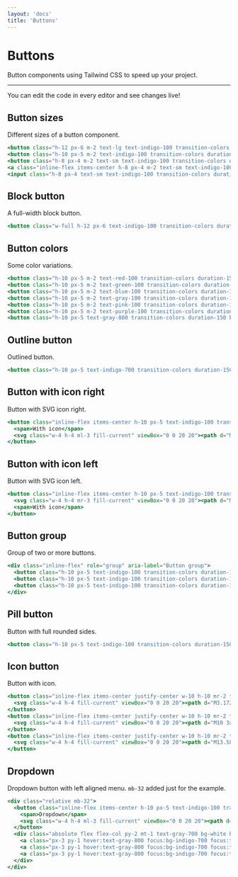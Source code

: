 ```yaml
---
layout: 'docs'
title: 'Buttons'
---
```


# Buttons

Button components using Tailwind CSS to speed up your project.

---

You can edit the code in every editor and see changes live!

## Button sizes

Different sizes of a button component.

```jsx live
<button class="h-12 px-6 m-2 text-lg text-indigo-100 transition-colors duration-150 bg-indigo-700 rounded-lg focus:shadow-outline hover:bg-indigo-800">Large</button>
<button class="h-10 px-5 m-2 text-indigo-100 transition-colors duration-150 bg-indigo-700 rounded-lg focus:shadow-outline hover:bg-indigo-800">Regular</button>
<button class="h-8 px-4 m-2 text-sm text-indigo-100 transition-colors duration-150 bg-indigo-700 rounded-lg focus:shadow-outline hover:bg-indigo-800">Small</button>
<a class="inline-flex items-center h-8 px-4 m-2 text-sm text-indigo-100 transition-colors duration-150 bg-indigo-700 rounded-lg focus:shadow-outline hover:bg-indigo-800" href="#">Link</a>
<input class="h-8 px-4 text-sm text-indigo-100 transition-colors duration-150 bg-indigo-700 rounded-lg cursor-pointer focus:shadow-outline hover:bg-indigo-800" type="submit" value="Input" />
```

## Block button

A full-width block button.

```jsx live
<button class="w-full h-12 px-6 text-indigo-100 transition-colors duration-150 bg-indigo-700 rounded-lg focus:shadow-outline hover:bg-indigo-800">Large block button</button>
```

## Button colors

Some color variations.

```jsx live
<button class="h-10 px-5 m-2 text-red-100 transition-colors duration-150 bg-red-700 rounded-lg focus:shadow-outline hover:bg-red-800">Danger</button>
<button class="h-10 px-5 m-2 text-green-100 transition-colors duration-150 bg-green-700 rounded-lg focus:shadow-outline hover:bg-green-800">Success</button>
<button class="h-10 px-5 m-2 text-blue-100 transition-colors duration-150 bg-blue-600 rounded-lg focus:shadow-outline hover:bg-blue-700">Info</button>
<button class="h-10 px-5 m-2 text-gray-100 transition-colors duration-150 bg-gray-700 rounded-lg focus:shadow-outline hover:bg-gray-800">Secondary</button>
<button class="h-10 px-5 m-2 text-pink-100 transition-colors duration-150 bg-pink-600 rounded-lg focus:shadow-outline hover:bg-pink-700">Pink</button>
<button class="h-10 px-5 m-2 text-purple-100 transition-colors duration-150 bg-purple-600 rounded-lg focus:shadow-outline hover:bg-purple-700">Purple</button>
<button class="h-10 px-5 text-gray-800 transition-colors duration-150 bg-white rounded-lg focus:shadow-outline hover:bg-gray-200">White</button>
```

## Outline button

Outlined button.

```jsx live
<button class="h-10 px-5 text-indigo-700 transition-colors duration-150 border border-indigo-500 rounded-lg focus:shadow-outline hover:bg-indigo-500 hover:text-indigo-100">Outline</button>
```

## Button with icon right

Button with SVG icon right.

```jsx live
<button class="inline-flex items-center h-10 px-5 text-indigo-100 transition-colors duration-150 bg-indigo-700 rounded-lg focus:shadow-outline hover:bg-indigo-800">
  <span>With icon</span>
  <svg class="w-4 h-4 ml-3 fill-current" viewBox="0 0 20 20"><path d="M3.172 5.172a4 4 0 015.656 0L10 6.343l1.172-1.171a4 4 0 115.656 5.656L10 17.657l-6.828-6.829a4 4 0 010-5.656z" clip-rule="evenodd" fill-rule="evenodd"></path></svg>
</button>
```

## Button with icon left

Button with SVG icon left.

```jsx live
<button class="inline-flex items-center h-10 px-5 text-indigo-100 transition-colors duration-150 bg-indigo-700 rounded-lg focus:shadow-outline hover:bg-indigo-800">
  <svg class="w-4 h-4 mr-3 fill-current" viewBox="0 0 20 20"><path d="M3.172 5.172a4 4 0 015.656 0L10 6.343l1.172-1.171a4 4 0 115.656 5.656L10 17.657l-6.828-6.829a4 4 0 010-5.656z" clip-rule="evenodd" fill-rule="evenodd"></path></svg>
  <span>With icon</span>
</button>
```

## Button group

Group of two or more buttons.

```jsx live
<div class="inline-flex" role="group" aria-label="Button group">
  <button class="h-10 px-5 text-indigo-100 transition-colors duration-150 bg-indigo-700 rounded-l-lg focus:shadow-outline hover:bg-indigo-800">Left</button>
  <button class="h-10 px-5 text-indigo-100 transition-colors duration-150 bg-indigo-700 focus:shadow-outline hover:bg-indigo-800">Middle</button>
  <button class="h-10 px-5 text-indigo-100 transition-colors duration-150 bg-indigo-700 rounded-r-lg focus:shadow-outline hover:bg-indigo-800">Right</button>
</div>
```

## Pill button

Button with full rounded sides.

```jsx live
<button class="h-10 px-5 text-indigo-100 transition-colors duration-150 bg-indigo-700 rounded-full focus:shadow-outline hover:bg-indigo-800">Pill button</button>
```

## Icon button

Button with icon.

```jsx live
<button class="inline-flex items-center justify-center w-10 h-10 mr-2 text-indigo-100 transition-colors duration-150 bg-indigo-700 rounded-full focus:shadow-outline hover:bg-indigo-800">
  <svg class="w-4 h-4 fill-current" viewBox="0 0 20 20"><path d="M3.172 5.172a4 4 0 015.656 0L10 6.343l1.172-1.171a4 4 0 115.656 5.656L10 17.657l-6.828-6.829a4 4 0 010-5.656z" clip-rule="evenodd" fill-rule="evenodd"></path></svg>
</button>
<button class="inline-flex items-center justify-center w-10 h-10 mr-2 text-indigo-100 transition-colors duration-150 bg-indigo-700 rounded-lg focus:shadow-outline hover:bg-indigo-800">
  <svg class="w-4 h-4 fill-current" viewBox="0 0 20 20"><path d="M10 3a1 1 0 011 1v5h5a1 1 0 110 2h-5v5a1 1 0 11-2 0v-5H4a1 1 0 110-2h5V4a1 1 0 011-1z" clip-rule="evenodd" fill-rule="evenodd"></path></svg>
</button>
<button class="inline-flex items-center justify-center w-10 h-10 mr-2 text-gray-700 transition-colors duration-150 bg-white rounded-full focus:shadow-outline hover:bg-gray-200">
  <svg class="w-4 h-4 fill-current" viewBox="0 0 20 20"><path d="M13.586 3.586a2 2 0 112.828 2.828l-.793.793-2.828-2.828.793-.793zM11.379 5.793L3 14.172V17h2.828l8.38-8.379-2.83-2.828z"></path></svg>
</button>
```

## Dropdown

Dropdown button with left aligned menu. `mb-32` added just for the example.

```jsx live
<div class="relative mb-32">
  <button class="inline-flex items-center h-10 px-5 text-indigo-100 transition-colors duration-150 bg-indigo-700 rounded-lg focus:shadow-outline hover:bg-indigo-800">
    <span>Dropdown</span>
    <svg class="w-4 h-4 ml-3 fill-current" viewBox="0 0 20 20"><path d="M5.293 7.293a1 1 0 011.414 0L10 10.586l3.293-3.293a1 1 0 111.414 1.414l-4 4a1 1 0 01-1.414 0l-4-4a1 1 0 010-1.414z" clip-rule="evenodd" fill-rule="evenodd"></path></svg>
  </button>
  <div class="absolute flex flex-col py-2 mt-1 text-gray-700 bg-white border rounded-lg">
    <a class="px-3 py-1 hover:text-gray-800 focus:bg-indigo-700 focus:text-white" href="#">One item</a>
    <a class="px-3 py-1 hover:text-gray-800 focus:bg-indigo-700 focus:text-white" href="#">Another longer item</a>
    <a class="px-3 py-1 hover:text-gray-800 focus:bg-indigo-700 focus:text-white" href="#">A medium item</a>
  </div>
</div>
```
